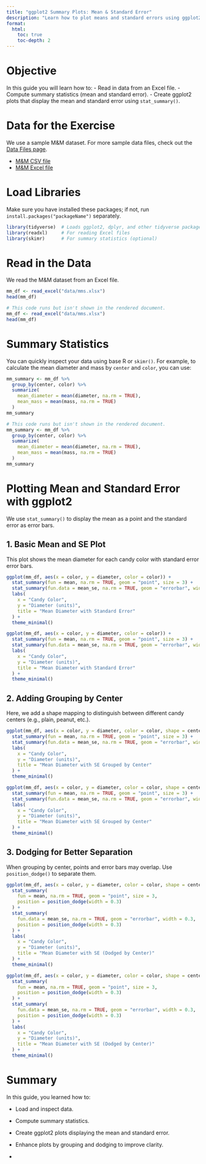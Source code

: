 ```yaml
---
title: "ggplot2 Summary Plots: Mean & Standard Error"
description: "Learn how to plot means and standard errors using ggplot2 and tidyverse."
format:
  html:
    toc: true
    toc-depth: 2
---
```


# Objective

In this guide you will learn how to: - Read in data from an Excel file. - Compute summary statistics (mean and standard error). - Create ggplot2 plots that display the mean and standard error using `stat_summary()`.

# Data for the Exercise

We use a sample M&M dataset. For more sample data files, check out the [Data Files page](99_example_data_files.qmd).

-   [M&M CSV file](data/mms.csv)
-   [M&M Excel file](data/mms.xlsx)

# Load Libraries

Make sure you have installed these packages; if not, run `install.packages("packageName")` separately.

```r
library(tidyverse)  # Loads ggplot2, dplyr, and other tidyverse packages
library(readxl)     # For reading Excel files
library(skimr)      # For summary statistics (optional)
```

# Read in the Data

We read the M&M dataset from an Excel file.

``` r
mm_df <- read_excel("data/mms.xlsx")
head(mm_df)
```

```r
# This code runs but isn't shown in the rendered document.
mm_df <- read_excel("data/mms.xlsx")
head(mm_df)
```

# Summary Statistics

You can quickly inspect your data using base R or `skimr()`. For example, to calculate the mean diameter and mass by `center` and `color`, you can use:

``` r
mm_summary <- mm_df %>% 
  group_by(center, color) %>% 
  summarize(
    mean_diameter = mean(diameter, na.rm = TRUE),
    mean_mass = mean(mass, na.rm = TRUE)
  )
mm_summary
```

```r
# This code runs but isn't shown in the rendered document.
mm_summary <- mm_df %>% 
  group_by(center, color) %>% 
  summarize(
    mean_diameter = mean(diameter, na.rm = TRUE),
    mean_mass = mean(mass, na.rm = TRUE)
  )
mm_summary
```

# Plotting Mean and Standard Error with ggplot2

We use `stat_summary()` to display the mean as a point and the standard error as error bars.

## 1. Basic Mean and SE Plot

This plot shows the mean diameter for each candy color with standard error error bars.

``` r
ggplot(mm_df, aes(x = color, y = diameter, color = color)) +
  stat_summary(fun = mean, na.rm = TRUE, geom = "point", size = 3) +
  stat_summary(fun.data = mean_se, na.rm = TRUE, geom = "errorbar", width = 0.2) +
  labs(
    x = "Candy Color",
    y = "Diameter (units)",
    title = "Mean Diameter with Standard Error"
  ) +
  theme_minimal()
```

```r
ggplot(mm_df, aes(x = color, y = diameter, color = color)) +
  stat_summary(fun = mean, na.rm = TRUE, geom = "point", size = 3) +
  stat_summary(fun.data = mean_se, na.rm = TRUE, geom = "errorbar", width = 0.3) +
  labs(
    x = "Candy Color",
    y = "Diameter (units)",
    title = "Mean Diameter with Standard Error"
  ) +
  theme_minimal()

```

## 2. Adding Grouping by Center

Here, we add a shape mapping to distinguish between different candy centers (e.g., plain, peanut, etc.).

``` r
ggplot(mm_df, aes(x = color, y = diameter, color = color, shape = center)) +
  stat_summary(fun = mean, na.rm = TRUE, geom = "point", size = 3) +
  stat_summary(fun.data = mean_se, na.rm = TRUE, geom = "errorbar", width = 0.3) +
  labs(
    x = "Candy Color",
    y = "Diameter (units)",
    title = "Mean Diameter with SE Grouped by Center"
  ) +
  theme_minimal()
```

```r
ggplot(mm_df, aes(x = color, y = diameter, color = color, shape = center)) +
  stat_summary(fun = mean, na.rm = TRUE, geom = "point", size = 3) +
  stat_summary(fun.data = mean_se, na.rm = TRUE, geom = "errorbar", width = 0.3) +
  labs(
    x = "Candy Color",
    y = "Diameter (units)",
    title = "Mean Diameter with SE Grouped by Center"
  ) +
  theme_minimal()

```

## 3. Dodging for Better Separation

When grouping by center, points and error bars may overlap. Use `position_dodge()` to separate them.

``` r
ggplot(mm_df, aes(x = color, y = diameter, color = color, shape = center)) +
  stat_summary(
    fun = mean, na.rm = TRUE, geom = "point", size = 3,
    position = position_dodge(width = 0.3)
  ) +
  stat_summary(
    fun.data = mean_se, na.rm = TRUE, geom = "errorbar", width = 0.3,
    position = position_dodge(width = 0.3)
  ) +
  labs(
    x = "Candy Color",
    y = "Diameter (units)",
    title = "Mean Diameter with SE (Dodged by Center)"
  ) +
  theme_minimal()
```

```r
ggplot(mm_df, aes(x = color, y = diameter, color = color, shape = center)) +
  stat_summary(
    fun = mean, na.rm = TRUE, geom = "point", size = 3,
    position = position_dodge(width = 0.3)
  ) +
  stat_summary(
    fun.data = mean_se, na.rm = TRUE, geom = "errorbar", width = 0.3,
    position = position_dodge(width = 0.3)
  ) +
  labs(
    x = "Candy Color",
    y = "Diameter (units)",
    title = "Mean Diameter with SE (Dodged by Center)"
  ) +
  theme_minimal()

```

# Summary

In this guide, you learned how to:

-   Load and inspect data.

-   Compute summary statistics.

-   Create ggplot2 plots displaying the mean and standard error.

-   Enhance plots by grouping and dodging to improve clarity.

-   
